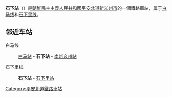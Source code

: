 {{unreferenced|time=2015-01-12T05:00:25+00:00}}
{{朝鮮半島車站資訊
|公司色 = blue
|文字色 = 
|站名 = 石下站
|圖片 = 
|pxl = 
|圖片說明 =
|前一站1 = [[白马站_(平安北道)|白马]]
|前一站距離1 = 11.2
|後一站距離1 = 2.6
|後一站1 = [[南新义州站|南新义州]]
|所屬路線1 = [[白马线|白马线]]
|距離1 = 37.0
|起點站1 = [[盐州站|盐州]]
|前一站2 = 
|前一站距離2 = 
|後一站距離2 = 
|後一站2 = [[石下里站|石下里]]
|所屬路線2 = [[石下里线|石下里线]]
|距離2 = 0.0
|起點站2 = 石下
|諺文 = 석하역
|朝鮮漢字 = 石下驛
|文觀部式 = 
|馬-賴式 = Sŏkha-yŏk
|副站名 = 
|車站編號 = 
|停站路線數 = 2
|所屬公司 = [[朝鮮民主主義人民共和國鐵道省|朝鮮民主主義人民共和國鐵道省]]
|所在地 =[[平安北道|平安北道]][[新义州市|新义州市]]
|車站構造 = 地面车站
|月台配置 = 
|啟用年月日 =
|廢站年月日 = 
|上下車人次 = 
|統計年度 = 
|轉車 = 
|備註 = 
|全寬備註 = 
}}

'''石下站'''（{{kor|諺=석하역|漢=石下驛|羅=Sŏkha yŏk|f=y}}）是[[朝鮮民主主義人民共和國|朝鮮民主主義人民共和國]][[平安北道|平安北道]][[新义州市|新义州市]]的一個鐵路車站，属于[[白马线|白马线]]和[[石下里线|石下里线]]。

==邻近车站==
白马线
:[[白马站_(平安北道)|白马站]] - '''石下站''' - [[南新义州站|南新义州站]]
石下里线
:'''石下站''' - [[石下里站|石下里站]]

{{朝鲜铁路小作品}}

{{白马线}}
{{石下里线}}

[[Category:平安北道鐵路車站|Category:平安北道鐵路車站]]